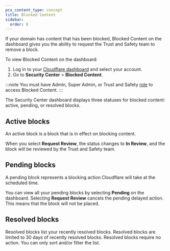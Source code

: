 ```yaml
---
pcx_content_type: concept
title: Blocked Content
sidebar:
  order: 8
---
```


If your domain has content that has been blocked, Blocked Content on the dashboard gives you the ability to request the Trust and Safety team to remove a block.

To view Blocked Content on the dashboard:

1. Log in to your [Cloudflare dashboard](https://dash.cloudflare.com/) and select your account.
2. Go to **Security Center** > **Blocked Content**.

:::note
You must have Admin, Super Admin, or Trust and Safety [role](/fundamentals/setup/manage-members/roles/) to access Blocked Content.
:::

The Security Center dashboard displays three statuses for blocked content: active, pending, or resolved blocks.

## Active blocks

An active block is a block that is in effect on blocking content.

When you select **Request Review**, the status changes to **In Review**, and the block will be reviewed by the Trust and Safety team.

## Pending blocks

A pending block represents a blocking action Cloudflare will take at the scheduled time.

You can view all your pending blocks by selecting **Pending** on the dashboard. Selecting **Request Review** cancels the pending delayed action. This means that the block will not be placed.

## Resolved blocks

Resolved blocks list your recently resolved blocks. Resolved blocks are limited to 30 days of recently resolved blocks. Resolved blocks require no action. You can only sort and/or filter the list.